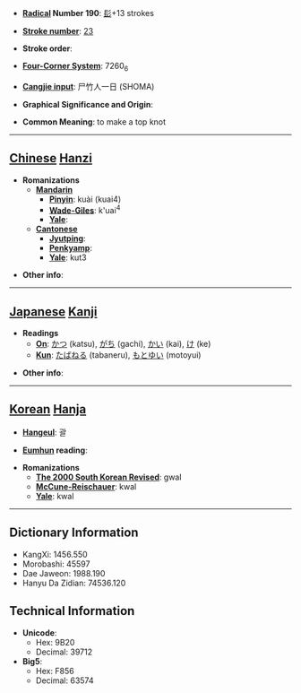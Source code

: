 * '''[[Wiktionary:Chinese radical index| Radical]] Number 190''': [[Wiktionary:Chinese radical index 髟|髟]]+13 strokes

* '''[[Wiktionary:Chinese total strokes index|Stroke number]]''': [[Wiktionary:Chinese total strokes index 23|23]]

* '''Stroke order''': 

* '''[[Wiktionary:Chinese four corner index|Four-Corner System]]''': 7260<sub>6</sub>

* '''[[Wiktionary:Chinese Cangjie index|Cangjie input]]''': 尸竹人一日 (SHOMA)

* '''Graphical Significance and Origin''': 

* '''Common Meaning''': to make a top knot

----

== [[Chinese]] [[Hanzi]] ==

* '''Romanizations'''
** '''[[Mandarin]]'''
*** '''[[Pinyin]]''': kuài (kuai4)
*** '''[[Wade-Giles]]''': k'uai<sup>4</sup>
*** '''[[Yale]]''': 
** '''[[Cantonese]]'''
*** '''[[Jyutping]]''':
*** '''[[Penkyamp]]''': 
*** '''[[Yale]]''': kut3

* '''Other info''': 

----

== [[Japanese]] [[Kanji]] ==

* '''Readings'''
** '''[[On]]''': [[かつ]] (katsu), [[がち]] (gachi), [[かい]] (kai), [[け]] (ke)
** '''[[Kun]]''': [[たばねる]] (tabaneru), [[もとゆい]] (motoyui)

* '''Other info''':  

----

== [[Korean]] [[Hanja]] ==

* '''[[Hangeul]]''': 괄

* '''[[Eumhun]] reading''': 

* '''Romanizations'''
** '''[[The 2000 South Korean Revised Romanization|The 2000 South Korean Revised]]''': gwal
** '''[[McCune-Reischauer]]''': kwal
** '''[[Yale]]''': kwal

----

== Dictionary Information ==

* KangXi: 1456.550
* Morobashi: 45597
* Dae Jaweon: 1988.190
* Hanyu Da Zidian: 74536.120

== Technical Information ==

* '''Unicode''':
** Hex: 9B20
** Decimal: 39712
* '''Big5''':
** Hex: F856
** Decimal: 63574
